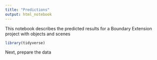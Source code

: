 ```yaml
---
title: "Predictions"
output: html_notebook
---
```


This notebook describes the predicted results for a Boundary Extension project with objects and scenes

```r
library(tidyverse)

```

Next, prepare the data
```r



```

